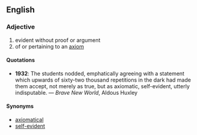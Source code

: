 ==English==

===Adjective===
#evident without proof or argument
#of or pertaining to an [[axiom]]

====Quotations====
*'''1932''': The students nodded, emphatically agreeing with a statement which upwards of sixty-two thousand repetitions in the dark had made them accept, not merely as true, but as axiomatic, self-evident, utterly indisputable. &mdash; ''Brave New World'', Aldous Huxley

====Synonyms====
*[[axiomatical]]
*[[self-evident]]